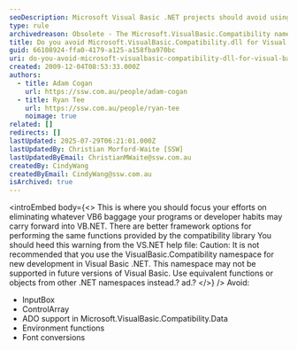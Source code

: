 ```yaml
---
seoDescription: Microsoft Visual Basic .NET projects should avoid using Microsoft.VisualBasic.Compatibility namespace to ensure compatibility with future versions.
type: rule
archivedreason: Obsolete - The Microsoft.VisualBasic.Compatibility namespace is deprecated and no longer recommended for use in modern .NET development. Developers should use equivalent functions from standard .NET namespaces.
title: Do you avoid Microsoft.VisualBasic.Compatibility.dll for Visual Basic.NET projects?
guid: 66108924-ffa0-4179-a125-a158fba970bc
uri: do-you-avoid-microsoft-visualbasic-compatibility-dll-for-visual-basic-net-projects
created: 2009-12-04T08:53:33.000Z
authors:
  - title: Adam Cogan
    url: https://ssw.com.au/people/adam-cogan
  - title: Ryan Tee
    url: https://ssw.com.au/people/ryan-tee
    noimage: true
related: []
redirects: []
lastUpdated: 2025-07-29T06:21:01.000Z
lastUpdatedBy: Christian Morford-Waite [SSW]
lastUpdatedByEmail: ChristianMWaite@ssw.com.au
createdBy: CindyWang
createdByEmail: CindyWang@ssw.com.au
isArchived: true
---
```


<introEmbed
  body={<>
This is where you should focus your efforts on eliminating whatever VB6 baggage your programs or developer habits may carry forward into VB.NET. There are better framework options for performing the same functions provided by the compatibility library You should heed this warning from the VS.NET help file: Caution: It is not recommended that you use the VisualBasic.Compatibility namespace for new development in Visual Basic .NET. This namespace may not be supported in future versions of Visual Basic. Use equivalent functions or objects from other .NET namespaces instead.? ad.?
  </>}
/>
Avoid:

* InputBox
* ControlArray
* ADO support in Microsoft.VisualBasic.Compatibility.Data
* Environment functions
* Font conversions
